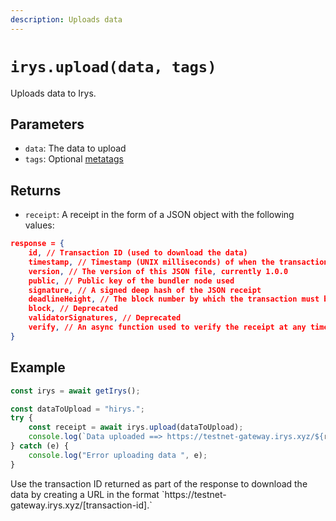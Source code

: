 ```yaml
---
description: Uploads data
---
```



# `irys.upload(data, tags)`

Uploads data to Irys.

## Parameters

- `data`: The data to upload
- `tags`: Optional [metatags](/build/d/features/tags)

## Returns

- `receipt`: A receipt in the form of a JSON object with the following values:

```json
response = {
	id, // Transaction ID (used to download the data)
	timestamp, // Timestamp (UNIX milliseconds) of when the transaction was created and verified
	version, // The version of this JSON file, currently 1.0.0
	public, // Public key of the bundler node used
	signature, // A signed deep hash of the JSON receipt
	deadlineHeight, // The block number by which the transaction must be finalized
	block, // Deprecated
	validatorSignatures, // Deprecated
	verify, // An async function used to verify the receipt at any time
}
```

## Example

```js
const irys = await getIrys();

const dataToUpload = "hirys.";
try {
	const receipt = await irys.upload(dataToUpload);
	console.log(`Data uploaded ==> https://testnet-gateway.irys.xyz/${receipt.id}`);
} catch (e) {
	console.log("Error uploading data ", e);
}
```

<Callout type="info" emoji="ℹ️">
	Use the transaction ID returned as part of the response to download the data by creating a URL in the format
	`https://testnet-gateway.irys.xyz/[transaction-id].`
</Callout>
